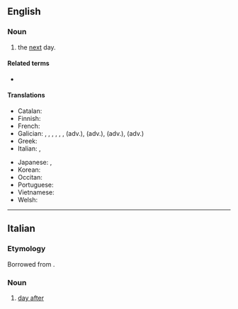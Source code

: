 ==English==

===Noun===
{{en-noun|days after}}

# the [[next]] day.

====Related terms====
* {{l|en|day after tomorrow}}

====Translations====
{{trans-top|next day}}
* Catalan: {{t+|ca|endemà|m}}
* Finnish: {{t|fi|[[seuraava]] [[päivä]]}}
* French: {{t+|fr|lendemain|m}}
* Galician: {{t|gl|día seguinte|m}}, {{t|gl|día despois|m}}, {{t|gl|día posterior|m}}, {{t|gl|seguinte día|m}}, {{t|gl|outro día|m}}, {{t|gl|día que vén|m}}, {{t|gl|ó outro día}} (adv.), {{t|gl|ensoutro día}} (adv.), {{t|gl|de noutro día}} (adv.), {{t|gl|de alí a un día}} (adv.)
* Greek: {{t|el|μετά την μέρα}}
* Italian: {{t|it|indomani|m}}, {{t|it|giorno seguente|m}}
{{trans-mid}}
* Japanese: {{t+|ja|翌日|tr=yokujitsu}}, {{t|ja|あくる日|tr=akuru hi}}
* Korean: {{t+|ko|다음날}}
* Occitan: {{t|oc|endoman|m}}
* Portuguese: {{t|pt|[[dia]] [[seguinte]]|m}}
* Vietnamese: {{t+|vi|ngày sau}}
* Welsh: {{t+|cy|trannoeth|m}}
{{trans-bottom}}

----

==Italian==

===Etymology===
Borrowed from {{bor|it|en|day after}}.

===Noun===
{{it-noun|m|head=day after|#}}

# [[#English|day after]]